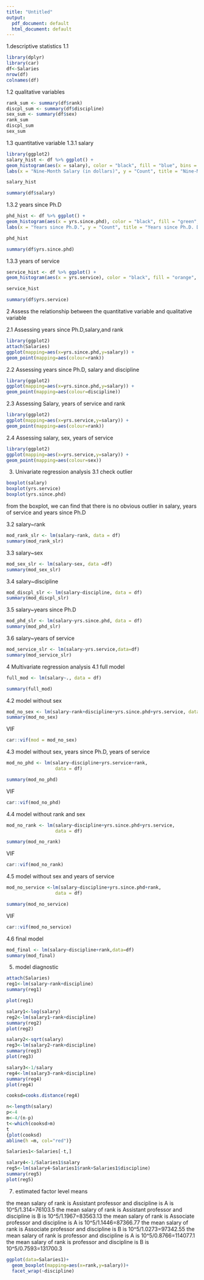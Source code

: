 ```yaml
---
title: "Untitled"
output:
  pdf_document: default
  html_document: default
---
```


1.descriptive statistics
1.1
```r
library(dplyr)
library(car)
df<-Salaries
nrow(df)
colnames(df)
```

1.2 qualitative variables
```r
rank_sum <- summary(df$rank)
discpl_sum <- summary(df$discipline)
sex_sum <- summary(df$sex)
rank_sum
discpl_sum
sex_sum
```

1.3 quantitative variable
1.3.1 salary
```r
library(ggplot2)
salary_hist <- df %>% ggplot() +
geom_histogram(aes(x = salary), color = "black", fill = "blue", bins = 50) +
labs(x = "Nine-Month Salary (in dollars)", y = "Count", title = "Nine-Month Salary Distribution")

salary_hist
```
```r
summary(df$salary)
```


1.3.2 years since Ph.D

```r
phd_hist <- df %>% ggplot() +
geom_histogram(aes(x = yrs.since.phd), color = "black", fill = "green", bins = 50) +
labs(x = "Years since Ph.D.", y = "Count", title = "Years since Ph.D. Distribution")

phd_hist
```

```r
summary(df$yrs.since.phd)
```

1.3.3 years of service

```r
service_hist <- df %>% ggplot() +
geom_histogram(aes(x = yrs.service), color = "black", fill = "orange", bins = 50) +labs(x = "Years of Service", y = "Count",title = "Years of Service Distribution")

service_hist
```

```r
summary(df$yrs.service)
```

2 Assess the relationship between the quantitative variable and qualitative variable

2.1 Assessing years since Ph.D,salary,and rank

```r
library(ggplot2)
attach(Salaries)
ggplot(mapping=aes(x=yrs.since.phd,y=salary)) +
geom_point(mapping=aes(colour=rank)) 
```

2.2 Assessing years since Ph.D, salary and discipline
```r
library(ggplot2)
ggplot(mapping=aes(x=yrs.since.phd,y=salary)) +
geom_point(mapping=aes(colour=discipline)) 
```

2.3 Assessing Salary, years of service and rank

```r
library(ggplot2)
ggplot(mapping=aes(x=yrs.service,y=salary)) +
geom_point(mapping=aes(colour=rank)) 
```

2.4 Assessing salary, sex, years of service
```r
library(ggplot2)
ggplot(mapping=aes(x=yrs.service,y=salary)) +
geom_point(mapping=aes(colour=sex)) 
```

3. Univariate regression analysis
3.1 check outlier
```r
boxplot(salary)
boxplot(yrs.service)
boxplot(yrs.since.phd)
```
from the boxplot, we can find that there is no obvious outlier in salary, years of service and years since Ph.D

3.2 salary~rank
```r
mod_rank_slr <- lm(salary~rank, data = df)
summary(mod_rank_slr)
```

3.3 salary~sex
```r
mod_sex_slr <- lm(salary~sex, data =df)
summary(mod_sex_slr)
```

3.4 salary~discipline
```r
mod_discpl_slr <- lm(salary~discipline, data = df)
summary(mod_discpl_slr)
```

3.5 salary~years since Ph.D
```r
mod_phd_slr <- lm(salary~yrs.since.phd, data = df)
summary(mod_phd_slr)
```

3.6 salary~years of service
```r
mod_service_slr <- lm(salary~yrs.service,data=df)
summary(mod_service_slr)
```

4 Multivariate regression analysis
4.1 full model
```r
full_mod <- lm(salary~., data = df)

summary(full_mod)
```

4.2 model without sex
```r
mod_no_sex <- lm(salary~rank+discipline+yrs.since.phd+yrs.service, data=df)
summary(mod_no_sex)
```

VIF
```r
car::vif(mod = mod_no_sex)
```

4.3 model without sex, years since Ph.D, years of service
```r
mod_no_phd <- lm(salary~discipline+yrs.service+rank,
                  data = df)

summary(mod_no_phd)
```

VIF
```r
car::vif(mod_no_phd)
```

4.4 model without rank and sex

```r
mod_no_rank <- lm(salary~discipline+yrs.since.phd+yrs.service,
                  data = df)

summary(mod_no_rank)
```

VIF
```r
car::vif(mod_no_rank)
```

4.5 model without sex and years of service
```r
mod_no_service <-lm(salary~discipline+yrs.since.phd+rank,
                  data = df)

summary(mod_no_service)
```

VIF
```r
car::vif(mod_no_service)
```

4.6 final model
```r
mod_final <- lm(salary~discipline+rank,data=df)
summary(mod_final)
```


5. model diagnostic
```r
attach(Salaries)
reg1<-lm(salary~rank+discipline)
summary(reg1)
```

```r
plot(reg1)
```




```r
salary1<-log(salary)
reg2<-lm(salary1~rank+discipline)
summary(reg2)
plot(reg2)
```


```r
salary2<-sqrt(salary)
reg3<-lm(salary2~rank+discipline)
summary(reg3)
plot(reg3)
```

```r
salary3<-1/salary
reg4<-lm(salary3~rank+discipline)
summary(reg4)
plot(reg4)
```

```r
cooksd=cooks.distance(reg4)
```

```r
n<-length(salary)
p<-4
m<-4/(n-p)
t<-which(cooksd>m)
t
{plot(cooksd)
abline(h =m, col="red")}  

```

```r
Salaries1<-Salaries[-t,]
```

```r
salary4<-1/Salaries1$salary
reg5<-lm(salary4~Salaries1$rank+Salaries1$discipline)
summary(reg5)
plot(reg5)
```

7. estimated factor level means

the mean salary of rank is Assistant professor and discipline is A is 10^5/1.314=76103.5
the mean salary of rank is Assistant professor and discipline is B is 10^5/1.1967=83563.13
the mean salary of rank is Associate professor and discipline is A is 10^5/1.1446=87366.77
the mean salary of rank is Associate professor and discipline is B is 10^5/1.0273=97342.55
the mean salary of rank is professor and discipline is A is 10^5/0.8766=114077.1
the mean salary of rank is professor and discipline is B is 10^5/0.7593=131700.3



```r
ggplot(data=Salaries1)+
  geom_boxplot(mapping=aes(x=rank,y=salary))+
  facet_wrap(~discipline)
```



